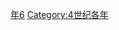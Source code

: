 {{Catnav|頁面分類|历史|歷史時代|年|4世纪各年}}

{{catmore}}
{{Commons category|316}}

[[Category:310年代|年6]]
[[Category:4世纪各年|Category:4世纪各年]]